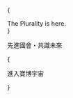 
{<div className="w-full xl:mt-20 mx-auto aspect-square sm:aspect-video relative mb-5">
<spline-viewer
className="absolute inset-0"
loading-anim-type="spinner-big-light"
url="https://prod.spline.design/PykwbOV-m1ak0rZ0/scene.splinecode" />

  <div className="absolute inset-0 flex items-center justify-center">
    <div className="text-center text-xl sm:text-3xl lg:text-4xl uppercase font-semibold tracking-wider">
      The Plurality is here.
    </div>
  </div>
</div>}

<div className="text-center">

<p class="text-xl">先進國會・共識未來</p>

{<Link href="/docs" className="button mt-3">

進入寶博宇宙 <ArrowRight strokeWidth={1} size={16} />

</Link>}

</div>
